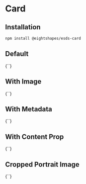 

<Meta
  title="Card"
  component='esds-card'
/>

# Card
## Installation

```bash
npm install @eightshapes/esds-card
```

## Default
<Preview>
  <Story name="Default">
    {`<esds-card></esds-card>`}
  </Story>
</Preview>

## With Image
<Preview>
  <Story name="With Image">
    {`<esds-card img-src="./images/card/color.png"></esds-card>`}
  </Story>
</Preview>

## With Metadata
<Preview>
  <Story name="With Metadata">
    {`<esds-card
        img-src="./images/card/morningstar.png"
        title="Morningstar"
        metadata="Design System"
      ></esds-card>`}
  </Story>
</Preview>

## With Content Prop
<Preview>
  <Story name="With Content Prop">
    {`<esds-card
        img-src="./images/card/rei.png"
        title="Cedar"
        metadata="Design System"
        content="A web-based system for rei.com apps and properties."
      ></esds-card>`}
  </Story>
</Preview>

## Cropped Portrait Image
<Preview>
  <Story name="Cropped Portrait Image">
    {`<esds-card
        img-src="./images/card/dollar-portrait.jpg"
        title="One Dollar"
        metadata="Washington"
      ></esds-card>`}
  </Story>
</Preview>
